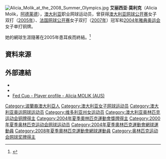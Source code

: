 {{MedalTop}}
{{MedalSport | [[網球|網球]]}}
{{MedalBronze| [[2004年夏季奧林匹克運動會|2004年雅典]]|女子單打}}
{{MedalBottom}}
{{noteTA
|G1=Tennis
}}

[[File:Alicia_Molik_at_the_2008_Summer_Olympics.jpg|thumb]]
'''艾丽西亚·莫利克'''（Alicia Molik，{{bd|1981年|1月27日}}[[阿德莱德|阿德莱德]]），[[澳大利亚|澳大利亚]]职业网球运动员，曾获得[[澳大利亚网球公开赛|澳大利亚网球公开赛]]女子双打（[[2005年澳大利亚网球公开赛|2005年]]）、[[法国网球公开赛|法国网球公开赛]]女子双打（[[2007年法国网球公开赛|2007年]]）冠军和[[2004年雅典奥运会|2004年雅典奥运会]]女子单打铜牌。

她的網球生涯隨著在2005年患耳疾而終結。<ref>{{Cite web |url=http://www.sonyericssonwtatour.com/3/newsroom/stories/?ContentID=2590 |title=Sony Ericsson WTA Tour: Molik Retires from Sony Ericsson WTA Tour |access-date=2008-12-17 |archive-date=2021-05-14 |archive-url=https://web.archive.org/web/20210514200453/https://www.sonyericssonwtatour.com/3/newsroom/stories/?ContentID=2590 |dead-url=no }}</ref>

==資料來源==
<references />

==外部連結==
* {{WTA|5498}}
* {{ITF Profile|id=20009004}}
* [http://www.fedcup.com/en/players/player/profile.aspx?playerid=20009004 Fed Cup - Player profile - Alicia MOLIK (AUS)] {{Wayback|url=http://www.fedcup.com/en/players/player/profile.aspx?playerid=20009004 |date=20160330220157 }}

{{DEFAULTSORT:Molik, Alicia}}
[[Category:波蘭裔澳大利亞人|Category:波蘭裔澳大利亞人]]
[[Category:澳大利亚女子网球运动员|Category:澳大利亚女子网球运动员]]
[[Category:澳大利亚奥运网球运动员|Category:澳大利亚奥运网球运动员]]
[[Category:维多利亚州女运动员|Category:维多利亚州女运动员]]
[[Category:澳大利亚奥林匹克运动会铜牌得主|Category:澳大利亚奥林匹克运动会铜牌得主]]
[[Category:2004年夏季奧林匹克運動會獎牌得主|Category:2004年夏季奧林匹克運動會獎牌得主]]
[[Category:2000年夏季奥林匹克运动会网球运动员|Category:2000年夏季奥林匹克运动会网球运动员]]
[[Category:2004年夏季奧林匹克運動會網球運動員|Category:2004年夏季奧林匹克運動會網球運動員]]
[[Category:2008年夏季奧林匹克運動會網球運動員|Category:2008年夏季奧林匹克運動會網球運動員]]
[[Category:奥林匹克运动会网球奖牌得主|Category:奥林匹克运动会网球奖牌得主]]

{{澳大利亚人物小作品}}
{{网球人物小作品}}